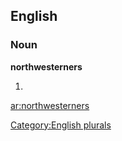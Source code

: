 
==English==

===Noun===
'''northwesterners'''

# {{plural of|[[northwesterner]]}}

[[Category:English plurals]]

[[ar:northwesterners]]
